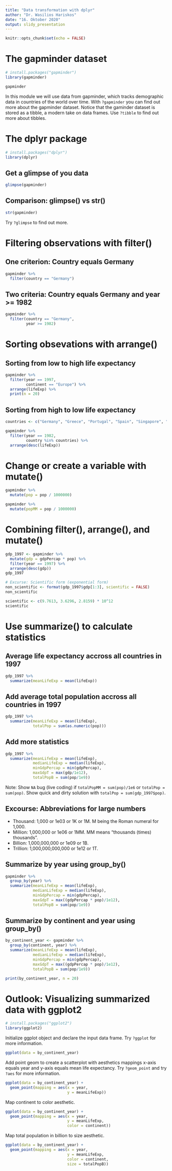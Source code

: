 ```yaml
---
title: "Data transformation with dplyr"
author: "Dr. Wasilios Hariskos"
date: "16. Oktober 2020"
output: slidy_presentation
---
```


```r
knitr::opts_chunk$set(echo = FALSE)
```

# The gapminder dataset

```r
# install.packages("gapminder")
library(gapminder)
```

```r
gapminder 
```

In this module we will use data from gapminder, which tracks demographic data in countries of the world over time. 
With `?gapminder` you can find out more about the gapminder dataset.
Notice that the gaminder dataset is stored as a tibble, a modern take on data frames. Use `?tibble` to find out more about tibbles. 

# The dplyr package

```r
# install.packages("dplyr")
library(dplyr)
```

## Get a glimpse of you data
```r
glimpse(gapminder)
```

## Comparison: glimpse() vs str()

```r
str(gapminder)
```

Try `?glimpse` to find out more.

# Filtering observations with filter()

## One criterion: Country equals Germany

```r
gapminder %>%
  filter(country == "Germany")
```

## Two criteria: Country equals Germany and year >= 1982

```r
gapminder %>%
  filter(country == "Germany", 
         year >= 1982)
```

# Sorting obsevations with arrange()

## Sorting from low to high life expectancy

```r
gapminder %>%
  filter(year == 1997, 
         continent == "Europe") %>% 
  arrange(lifeExp) %>%
  print(n = 20)
```

## Sorting from high to low life expectancy 

```r
countries <- c("Germany", "Greece", "Portugal", "Spain", "Singapore", "Serbia", "India", "United States")

gapminder %>%
  filter(year == 1982, 
         country %in% countries) %>% 
  arrange(desc(lifeExp))
```

# Change or create a variable with mutate()

```r
gapminder %>%
  mutate(pop = pop / 1000000)
```


```r
gapminder %>%
  mutate(popMM = pop / 1000000)
```

# Combining filter(), arrange(), and mutate()

```r
gdp_1997 <- gapminder %>%
  mutate(gdp = gdpPercap * pop) %>%
  filter(year == 1997) %>%
  arrange(desc(gdp))
gdp_1997
```

```r
# Excurse: Scientific form (exponential form) 
non_scientific <- format(gdp_1997$gdp[1:3], scientific = FALSE)
non_scientific

scientific <- c(9.7613, 3.6296, 2.8159) * 10^12
scientific
```

# Use summarize() to calculate statistics

## Average life expectancy accross all countries in 1997

```r
gdp_1997 %>%
  summarize(meanLifeExp = mean(lifeExp))
```
## Add average total population accross all countries in 1997

```r
gdp_1997 %>%
  summarize(meanLifeExp = mean(lifeExp),
            totalPop = sum(as.numeric(pop)))
```

## Add more statistics

```r
gdp_1997 %>%
  summarize(meanLifeExp = mean(lifeExp),
            medianLifeExp = median(lifeExp),
            minGdpPercap = min(gdpPercap),
            maxGdpT = max(gdp/1e12),
            totalPopB = sum(pop/1e9)) 
```
Note: Show `NA` bug (live coding) if `totalPopMM = sum(pop)/1e6` or `totalPop = sum(pop)`. Show quick and dirty solution with `totalPop = sum(gdp_1997$pop)`. 

## Excourse: Abbreviations for large numbers

+ Thousand: 1,000 or 1e03 or 1K or 1M. M being the Roman numeral for 1,000.
+ Million: 1,000,000 or 1e06 or 1MM. MM means "thousands (times) thousands".
+ Billion: 1,000,000,000 or 1e09 or 1B.
+ Trillion: 1,000,000,000,000 or 1e12 or 1T.

## Summarize by year using group_by()


```r
gapminder %>%
  group_by(year) %>%
  summarize(meanLifeExp = mean(lifeExp),
            medianLifeExp = median(lifeExp),
            minGdpPercap = min(gdpPercap),
            maxGdpT = max((gdpPercap * pop)/1e12),
            totalPopB = sum(pop/1e9)) 
```

## Summarize by continent and year using group_by()

```r
by_continent_year <- gapminder %>%
  group_by(continent, year) %>%
  summarize(meanLifeExp = mean(lifeExp),
            medianLifeExp = median(lifeExp),
            minGdpPercap = min(gdpPercap),
            maxGdpT = max((gdpPercap * pop)/1e12),
            totalPopB = sum(pop/1e9))

print(by_continent_year, n = 20)
```

# Outlook: Visualizing summarized data with ggplot2
```r
# install.packages("ggplot2")
library(ggplot2)
```

Initialize ggplot object and declare the input data frame. 
Try `?ggplot` for more information. 

```r
ggplot(data = by_continent_year)
```

Add point geom to create a scatterplot with aesthetics mappings x-axis equals year and y-axis equals mean life expectancy. 
Try `?geom_point` and try `?aes` for more information.

```r
ggplot(data = by_continent_year) +
  geom_point(mapping = aes(x = year, 
                           y = meanLifeExp))
```

Map continent to color aesthetic.

```r
ggplot(data = by_continent_year) +
  geom_point(mapping = aes(x = year, 
                           y = meanLifeExp, 
                           color = continent))
```

Map total population in billion to size aesthetic.

```r
ggplot(data = by_continent_year) +
  geom_point(mapping = aes(x = year, 
                           y = meanLifeExp, 
                           color = continent,
                           size = totalPopB))
```